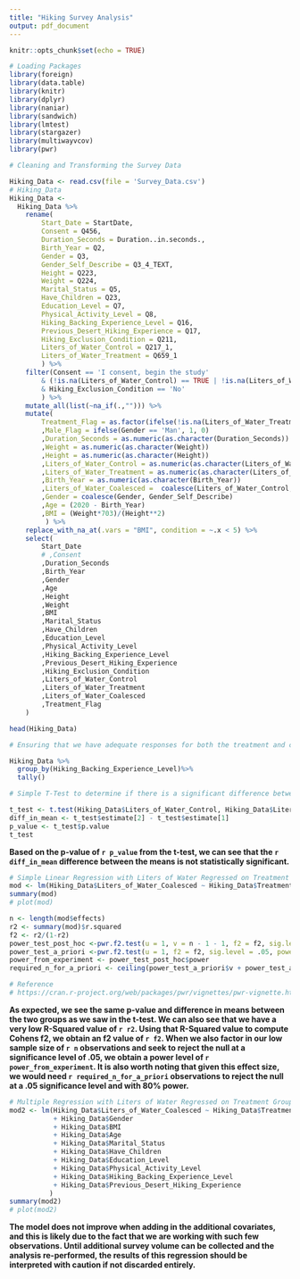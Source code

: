 ---
title: "Hiking Survey Analysis"
output: pdf_document
---

```{r setup, include=FALSE}
knitr::opts_chunk$set(echo = TRUE)
```

```{r}
# Loading Packages
library(foreign)
library(data.table)
library(knitr)
library(dplyr)
library(naniar)
library(sandwich)
library(lmtest)
library(stargazer)
library(multiwayvcov)
library(pwr)

```


```{r}
# Cleaning and Transforming the Survey Data

Hiking_Data <- read.csv(file = 'Survey_Data.csv')
# Hiking_Data
Hiking_Data <-
  Hiking_Data %>%
    rename(
        Start_Date = StartDate,
        Consent = Q456,
        Duration_Seconds = Duration..in.seconds.,
        Birth_Year = Q2,
        Gender = Q3,
        Gender_Self_Describe = Q3_4_TEXT,
        Height = Q223,
        Weight = Q224,
        Marital_Status = Q5,
        Have_Children = Q23,
        Education_Level = Q7,
        Physical_Activity_Level = Q8,
        Hiking_Backing_Experience_Level = Q16,
        Previous_Desert_Hiking_Experience = Q17,
        Hiking_Exclusion_Condition = Q211,
        Liters_of_Water_Control = Q217_1,
        Liters_of_Water_Treatment = Q659_1
        ) %>%
    filter(Consent == 'I consent, begin the study' 
        & (!is.na(Liters_of_Water_Control) == TRUE | !is.na(Liters_of_Water_Treatment) == TRUE)
        & Hiking_Exclusion_Condition == 'No'
        ) %>%
    mutate_all(list(~na_if(.,""))) %>%
    mutate(
        Treatment_Flag = as.factor(ifelse(!is.na(Liters_of_Water_Treatment) == TRUE, 1, 0))
        ,Male_Flag = ifelse(Gender == 'Man', 1, 0)
        ,Duration_Seconds = as.numeric(as.character(Duration_Seconds))
        ,Weight = as.numeric(as.character(Weight))
        ,Height = as.numeric(as.character(Height))
        ,Liters_of_Water_Control = as.numeric(as.character(Liters_of_Water_Control))
        ,Liters_of_Water_Treatment = as.numeric(as.character(Liters_of_Water_Treatment))
        ,Birth_Year = as.numeric(as.character(Birth_Year))
        ,Liters_of_Water_Coalesced =  coalesce(Liters_of_Water_Control, Liters_of_Water_Treatment)
        ,Gender = coalesce(Gender, Gender_Self_Describe)
        ,Age = (2020 - Birth_Year)
        ,BMI = (Weight*703)/(Height**2)
         ) %>%       
    replace_with_na_at(.vars = "BMI", condition = ~.x < 5) %>%
    select(
        Start_Date
        # ,Consent
        ,Duration_Seconds
        ,Birth_Year
        ,Gender
        ,Age
        ,Height
        ,Weight
        ,BMI
        ,Marital_Status
        ,Have_Children
        ,Education_Level
        ,Physical_Activity_Level
        ,Hiking_Backing_Experience_Level
        ,Previous_Desert_Hiking_Experience
        ,Hiking_Exclusion_Condition
        ,Liters_of_Water_Control
        ,Liters_of_Water_Treatment
        ,Liters_of_Water_Coalesced
        ,Treatment_Flag
    ) 

head(Hiking_Data)
```





```{r}
# Ensuring that we have adequate responses for both the treatment and control groups

Hiking_Data %>%
  group_by(Hiking_Backing_Experience_Level)%>%
  tally()

```





```{r}
# Simple T-Test to determine if there is a significant difference between the means of both groups

t_test <- t.test(Hiking_Data$Liters_of_Water_Control, Hiking_Data$Liters_of_Water_Treatment)
diff_in_mean <- t_test$estimate[2] - t_test$estimate[1]
p_value <- t_test$p.value
t_test
```

**Based on the p-value of `r p_value` from the t-test, we can see that the `r diff_in_mean` difference between the means is not statistically significant.**





```{r}
# Simple Linear Regression with Liters of Water Regressed on Treatment Group Dummy Variable
mod <- lm(Hiking_Data$Liters_of_Water_Coalesced ~ Hiking_Data$Treatment_Flag)
summary(mod)
# plot(mod)

n <- length(mod$effects)
r2 <- summary(mod)$r.squared
f2 <- r2/(1-r2)
power_test_post_hoc <-pwr.f2.test(u = 1, v = n - 1 - 1, f2 = f2, sig.level = .05)
power_test_a_priori <-pwr.f2.test(u = 1, f2 = f2, sig.level = .05, power = .8)
power_from_experiment <- power_test_post_hoc$power
required_n_for_a_priori <- ceiling(power_test_a_priori$v + power_test_a_priori$u + 1)

# Reference
# https://cran.r-project.org/web/packages/pwr/vignettes/pwr-vignette.html
```

**As expected, we see the same p-value and difference in means between the two groups as we saw in the t-test.  We can also see that we have a very low R-Squared value of `r r2`.  Using that R-Squared value to compute Cohens f2, we obtain an f2 value of `r f2`.  When we also factor in our low sample size of `r n` observations and seek to reject the null at a significance level of .05, we obtain a power level of `r power_from_experiment`.  It is also worth noting that given this effect size, we would need `r required_n_for_a_priori` observations to reject the null at a .05 significance level and with 80% power.**





```{r}
# Multiple Regression with Liters of Water Regressed on Treatment Group Dummy Variable and all Covariates
mod2 <- lm(Hiking_Data$Liters_of_Water_Coalesced ~ Hiking_Data$Treatment_Flag 
           + Hiking_Data$Gender
           + Hiking_Data$BMI
           + Hiking_Data$Age
           + Hiking_Data$Marital_Status
           + Hiking_Data$Have_Children
           + Hiking_Data$Education_Level
           + Hiking_Data$Physical_Activity_Level 
           + Hiking_Data$Hiking_Backing_Experience_Level
           + Hiking_Data$Previous_Desert_Hiking_Experience 
          )
summary(mod2)
# plot(mod2)
```

**The model does not improve when adding in the additional covariates, and this is likely due to the fact that we are working with such few observations.  Until additional survey volume can be collected and the analysis re-performed, the results of this regression should be interpreted with caution if not discarded entirely.**